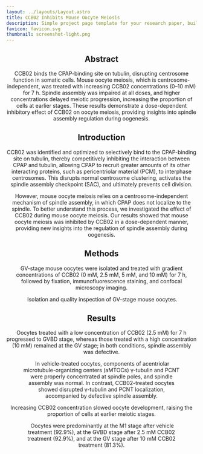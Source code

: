 ```yaml
---
layout: ../layouts/Layout.astro
title: CCB02 Inhibits Mouse Oocyte Meiosis
description: Simple project page template for your research paper, built with Astro and Tailwind CSS
favicon: favicon.svg
thumbnail: screenshot-light.png
---
```







<Header
  title={frontmatter.title}
  authors={[
    {
      name: "Linlin Li",
      url: "https://linlinbio.github.io",
      institution: "Wuhan University",
    },
    {
      name: "Chun So",
      institution: "National Institute of Biological Sciences",
      notes: ["*"],
    },
  ]}
  conference="Jul 2025 - Aug 2025"
  />

<HighlightedSection>

## Abstract

CCB02 binds the CPAP-binding site on tubulin, disrupting centrosome function in somatic cells. Mouse oocyte meiosis, which is centrosome-independent, was treated with increasing CCB02 concentrations (0–10 mM) for 7 h. Spindle assembly was impaired at all doses, and higher concentrations delayed meiotic progression, increasing the proportion of cells at earlier stages. These results demonstrate a dose-dependent inhibitory effect of CCB02 on oocyte meiosis, providing insights into spindle assembly regulation during oogenesis.

</HighlightedSection>

## Introduction

CCB02 was identified and optimized to selectively bind to the CPAP-binding site on tubulin, thereby competitively inhibiting the interaction between CPAP and tubulin, allowing CPAP to recruit greater amounts of its other interacting proteins, such as pericentriolar material (PCM), to interphase centrosomes. This disrupts normal centrosome clustering, activates the spindle assembly checkpoint (SAC), and ultimately prevents cell division.

However, mouse oocyte meiosis relies on a centrosome-independent mechanism of spindle assembly, in which CPAP does not localize to the spindle. To better understand this process, we investigated the effect of CCB02 during mouse oocyte meiosis. Our results showed that mouse oocyte meiosis was inhibited by CCB02 in a dose-dependent manner, providing new insights into the regulation of spindle assembly during oogenesis.

## Methods

GV-stage mouse oocytes were isolated and treated with gradient concentrations of CCB02 (0 mM, 2.5 mM, 5 mM, and 10 mM) for 7 h, followed by fixation, immunofluorescence staining, and confocal microscopy imaging.

<Figure>
  <Image slot="figure" source={oocyte_method} altText="Isolation and quality inspection of GV-stage mouse oocytes." />
  <span slot="caption">Isolation and quality inspection of GV-stage mouse oocytes.</span>
</Figure>

## Results

Oocytes treated with a low concentration of CCB02 (2.5 mM) for 7 h progressed to GVBD stage, whereas those treated with a high concentration (10 mM) remained at the GV stage; in both conditions, spindle assembly was defective.

<Figure>
  <Image slot="figure" source={oocyte_1} altText="In vehicle-treated oocytes, components of acentriolar microtubule-organizing centers (aMTOCs) γ-tubulin and PCNT were properly concentrated at spindle poles, and spindle assembly was normal. In contrast, CCB02-treated oocytes showed disrupted γ-tubulin and PCNT localization, accompanied by defective spindle assembly." />
  <span slot="caption">In vehicle-treated oocytes, components of acentriolar microtubule-organizing centers (aMTOCs) γ-tubulin and PCNT were properly concentrated at spindle poles, and spindle assembly was normal. In contrast, CCB02-treated oocytes showed disrupted γ-tubulin and PCNT localization, accompanied by defective spindle assembly.</span>
</Figure>

Increasing CCB02 concentration slowed oocyte development, raising the proportion of cells at earlier meiotic stages.

<Figure>
  <Image slot="figure" source={oocyte_2} altText="Oocytes were predominantly at the M1 stage after vehicle treatment (92.9%), at the GVBD stage after 2.5 mM CCB02 treatment (92.9%), and at the GV stage after 10 mM CCB02 treatment (81.3%)." />
  <span slot="caption">Oocytes were predominantly at the M1 stage after vehicle treatment (92.9%), at the GVBD stage after 2.5 mM CCB02 treatment (92.9%), and at the GV stage after 10 mM CCB02 treatment (81.3%).</span>
</Figure>